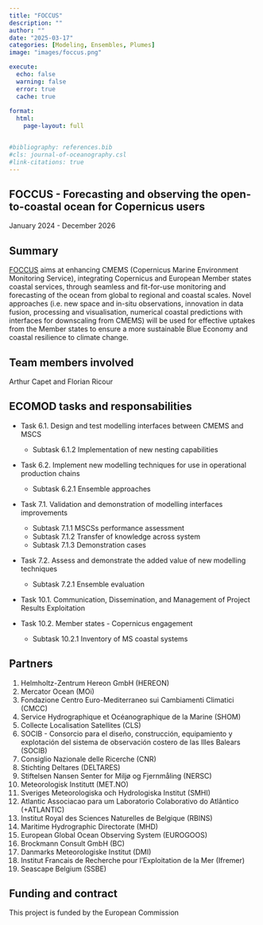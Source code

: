 ```yaml
---
title: "FOCCUS"
description: ""
author: ""
date: "2025-03-17"
categories: [Modeling, Ensembles, Plumes]
image: "images/foccus.png"

execute:
  echo: false
  warning: false
  error: true
  cache: true
  
format: 
  html:
    page-layout: full


#bibliography: references.bib
#cls: journal-of-oceanography.csl
#link-citations: true
---
```



## FOCCUS - Forecasting and observing the open-to-coastal ocean for Copernicus users

January 2024 - December 2026

## Summary

[FOCCUS](https://foccus-project.eu/) aims at enhancing CMEMS (Copernicus Marine Environment Monitoring Service), integrating Copernicus and European Member states coastal services, through seamless and fit-for-use monitoring and forecasting of the ocean from global to regional and coastal scales. Novel approaches (i.e. new space and in-situ observations, innovation in data fusion, processing and visualisation, numerical coastal predictions with interfaces for downscaling from CMEMS) will be used for effective uptakes from the Member states to ensure a more sustainable Blue Economy and coastal resilience to climate change.

## Team members involved

Arthur Capet and Florian Ricour

## ECOMOD tasks and responsabilities

- Task 6.1. Design and test modelling interfaces between CMEMS and MSCS
    - Subtask 6.1.2 Implementation of new nesting capabilities

- Task 6.2. Implement new modelling techniques for use in operational production chains
    - Subtask 6.2.1 Ensemble approaches

- Task 7.1. Validation and demonstration of modelling interfaces improvements
    - Subtask 7.1.1 MSCSs performance assessment
    - Subtask 7.1.2 Transfer of knowledge across system
    - Subtask 7.1.3 Demonstration cases

- Task 7.2. Assess and demonstrate the added value of new modelling techniques
    - Subtask 7.2.1 Ensemble evaluation

- Task 10.1. Communication, Dissemination, and Management of    Project Results Exploitation

- Task 10.2. Member states - Copernicus engagement
    - Subtask 10.2.1 Inventory of MS coastal systems

## Partners

1. Helmholtz-Zentrum Hereon GmbH (HEREON)
2. Mercator Ocean (MOi)
3. Fondazione Centro Euro-Mediterraneo sui Cambiamenti Climatici (CMCC)
4. Service Hydrographique et Océanographique de la Marine (SHOM)
5. Collecte Localisation Satellites (CLS)
6. SOCIB - Consorcio para el diseño, construcción, equipamiento y explotación del sistema de observación costero de las Illes Balears (SOCIB)
7. Consiglio Nazionale delle Ricerche (CNR)
8. Stichting Deltares (DELTARES)
9. Stiftelsen Nansen Senter for Miljø og Fjernmåling (NERSC)
10. Meteorologisk Institutt (MET.NO)
11. Sveriges Meteorologiska och Hydrologiska Institut (SMHI)
12. Atlantic Associacao para um Laboratorio Colaborativo do Atlântico (+ATLANTIC)
13. Institut Royal des Sciences Naturelles de Belgique (RBINS)
14. Maritime Hydrographic Directorate (MHD)
15. European Global Ocean Observing System (EUROGOOS)
16. Brockmann Consult GmbH (BC)
17. Danmarks Meteorologiske Institut (DMI)
18. Institut Francais de Recherche pour l'Exploitation de la Mer (Ifremer)
19. Seascape Belgium (SSBE)

## Funding and contract

This project is funded by the European Commission
